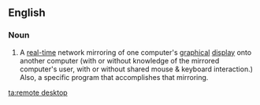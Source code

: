 ==English==
{{wikipedia|dab=remote desktop}}

===Noun===
{{en-noun|head=[[remote]] [[desktop]]}}

# {{context|computing|lang=en}} A [[real-time]] network mirroring of one computer's [[graphical]] [[display]] onto another computer (with or without knowledge of the mirrored computer's user, with or without shared mouse & keyboard interaction.) Also, a specific program that accomplishes that mirroring.

[[ta:remote desktop]]